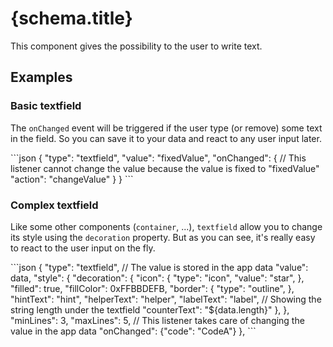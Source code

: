 
# {schema.title}

This component gives the possibility to the user to write text.

## Examples

### Basic textfield
The `onChanged` event will be triggered if the user type (or remove) some text in the field.
So you can save it to your data and react to any user input later.

<CodeBlock>
```json
{
    "type": "textfield",
    "value": "fixedValue",
    "onChanged": {
        // This listener cannot change the value because the value is fixed to "fixedValue"
        "action": "changeValue"
    }
}
```
</CodeBlock>


### Complex textfield
Like some other components (`container`, ...), `textfield` allow you to change its style using the `decoration` property.
But as you can see, it's really easy to react to the user input on the fly.

<CodeBlock>
```json
{
    "type": "textfield",
    // The value is stored in the app data
    "value": data,
    "style": {
        "decoration": {
            "icon": {
                "type": "icon",
                "value": "star",
            },
            "filled": true,
            "fillColor": 0xFFBBDEFB,
            "border": {
                "type": "outline",
            },
            "hintText": "hint",
            "helperText": "helper",
            "labelText": "label",
            // Showing the string length under the textfield
            "counterText": "${data.length}"
        },
    },
    "minLines": 3,
    "maxLines": 5,
    // This listener takes care of changing the value in the app data
    "onChanged": {"code": "CodeA"}
},
```
</CodeBlock>

<PropertyTable schema={schema}/>
